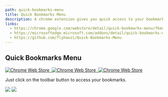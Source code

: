 ```yaml
---
path: quick-bookmarks-menu
title: Quick Bookmarks Menu
description: A chrome extension gives you quick access to your bookmarks.
links:
  - https://chrome.google.com/webstore/detail/quick-bookmarks-menu/fkemipdcgbeknabedhecepcebhlnlhbf
  - https://microsoftedge.microsoft.com/addons/detail/quick-bookmarks-menu/nipmnpfdiiloiegpkodghkbgnhedgmhj
  - https://github.com/flyhaozi/Quick-Bookmarks-Menu
---
```

## Quick Bookmarks Menu
[![Chrome Web Store](https://img.shields.io/chrome-web-store/v/fkemipdcgbeknabedhecepcebhlnlhbf?logo=google%20chrome)&nbsp;
![Chrome Web Store](https://img.shields.io/chrome-web-store/stars/fkemipdcgbeknabedhecepcebhlnlhbf)&nbsp;
![Chrome Web Store](https://img.shields.io/chrome-web-store/users/fkemipdcgbeknabedhecepcebhlnlhbf)](https://chrome.google.com/webstore/detail/quick-bookmarks-menu/fkemipdcgbeknabedhecepcebhlnlhbf)

Just click on the toolbar button to access your bookmarks.

![](https://lh3.googleusercontent.com/O-jZF-Bg6TkAfGoNPfIjABI4wdhc4CJ2JbCUC1dHAE60z0D5XMdmhlhWeQnHNlFSvJn9xw5cvJkPpW5W78YLUC3twf8=w640-h400-e365-rj-sc0x00ffffff)
![](https://lh3.googleusercontent.com/RbMF6DQz3eLdXV-VVMuTI4H58CgF3tI2ozR5BV0sy63Sbew9I2er2SSPLbcGxDxgCQHiuqX2ig0m16GQdrWrx3SLMg=w640-h400-e365-rj-sc0x00ffffff)